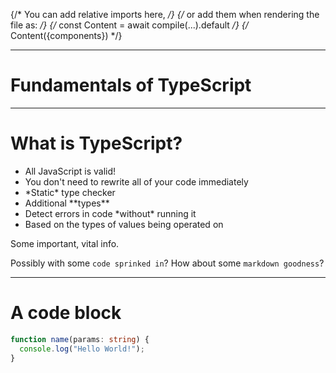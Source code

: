 {/* You can add relative imports here, */}
{/* or add them when rendering the file as: */}
{/* const Content = await compile(...).default */}
{/* Content({components}) */}


<Container>
  <Title>Hello Beautiful Nerds!! 👋</Title>
</Container>

---

# Fundamentals of TypeScript

---

# What is TypeScript?

<ul>
  <Steps>
    <li>All JavaScript is valid!</li>
    <li>You don't need to rewrite all of your code immediately</li>
    <li>*Static* type checker</li>
    <li>
      Additional <Highlight>**types**</Highlight>
    </li>
    <li>Detect errors in code *without* running it</li>
    <li>
      Based on the <Highlight>types</Highlight> of values being operated on
    </li>
  </Steps>
</ul>

<Notes>

Some important, vital info.

Possibly with some <code>code sprinked in</code>? How about some `markdown goodness`?

</Notes>

---

# A code block

```ts
function name(params: string) {
  console.log("Hello World!");
}
```
